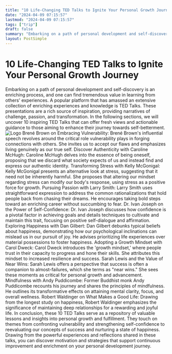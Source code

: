 ```yaml
---
title: "10 Life-Changing TED Talks to Ignite Your Personal Growth Journey"
date: "2024-04-09 07:15:57"
lastmod: "2024-04-09 07:15:57"
tags: ["trip"]
draft: false
summary: "Embarking on a path of personal development and self-discovery is an enriching process, and one can find tremendous value in learning from others' experiences. A popular platform that has amassed an extensive collection of enriching experiences and knowledge is TED Talks. These presentations are a rich source of inspiration, providing narratives of challenge, passion, and transformation. In the following sections, we will uncover 10 inspiring TED Talks that can offer fresh views and actionable guidance to those aiming to enhance their journey towards self-betterment."
layout: PostSimple
---
```

# 10 Life-Changing TED Talks to Ignite Your Personal Growth Journey
Embarking on a path of personal development and self-discovery is an enriching process, and one can find tremendous value in learning from others' experiences. A popular platform that has amassed an extensive collection of enriching experiences and knowledge is TED Talks. These presentations are a rich source of inspiration, providing narratives of challenge, passion, and transformation. In the following sections, we will uncover 10 inspiring TED Talks that can offer fresh views and actionable guidance to those aiming to enhance their journey towards self-betterment.
<img alt="Logo" class="lazyImg" data-src="https://cdn.seniorsselection.com/src_image/337998d139294fb313a3bd66abe2c091.webp" src="/statics/image/loading.webp"/>
Brené Brown on Embracing Vulnerability:
Brené Brown's influential speech revolves around the critical role vulnerability plays in forging connections with others. She invites us to accept our flaws and emphasizes living genuinely as our true self.
Discover Authenticity with Caroline McHugh:
Caroline McHugh delves into the essence of being oneself, proposing that we discard what society expects of us and instead find and express our authentic identity.
Transforming Stress with Kelly McGonigal:
Kelly McGonigal presents an alternative look at stress, suggesting that it need not be inherently harmful. She proposes that altering our mindset regarding stress can modify our body's response, using stress as a positive force for growth.
Pursuing Passion with Larry Smith:
Larry Smith uses straightforward expression to address the common rationalizations that hold people back from chasing their dreams. He encourages taking bold steps toward an enriching career without succumbing to fear.
Dr. Ivan Joseph on the Power of Self-Confidence:
Dr. Ivan Joseph discusses how confidence is a pivotal factor in achieving goals and details techniques to cultivate and maintain this trait, focusing on positive self-dialogue and affirmation.
Exploring Happiness with Dan Gilbert:
Dan Gilbert debunks typical beliefs about happiness, demonstrating how our psychological inclinations can mislead us in our pursuit of joy. He advises prioritizing life experiences over material possessions to foster happiness.
Adopting a Growth Mindset with Carol Dweck:
Carol Dweck introduces the 'growth mindset,' where people trust in their capacity to progress and hone their skills. She attributes this mindset to increased resilience and success.
Sarah Lewis and the Value of Near Wins:
Sarah Lewis offers a perspective that success is often a companion to almost-failures, which she terms as "near wins." She sees these moments as critical for personal growth and advancement.
Mindfulness with Andy Puddicombe:
Former Buddhist monk Andy Puddicombe recounts his journey and shares the principles of mindfulness. He outlines its transformative effects on attaining mental clarity, focus, and overall wellness.
Robert Waldinger on What Makes a Good Life:
Drawing from the longest study on happiness, Robert Waldinger emphasizes the significance of maintaining deep relationships for a rewarding and joyful life.
In conclusion, these 10 TED Talks serve as a repository of valuable lessons and insights into personal growth and fulfillment. They touch on themes from confronting vulnerability and strengthening self-confidence to reevaluating our concepts of success and nurturing a state of happiness. Drawing from the powerful experiences and reflections shared in these talks, you can discover motivation and strategies that support continuous improvement and enrichment on your personal development journey.
        